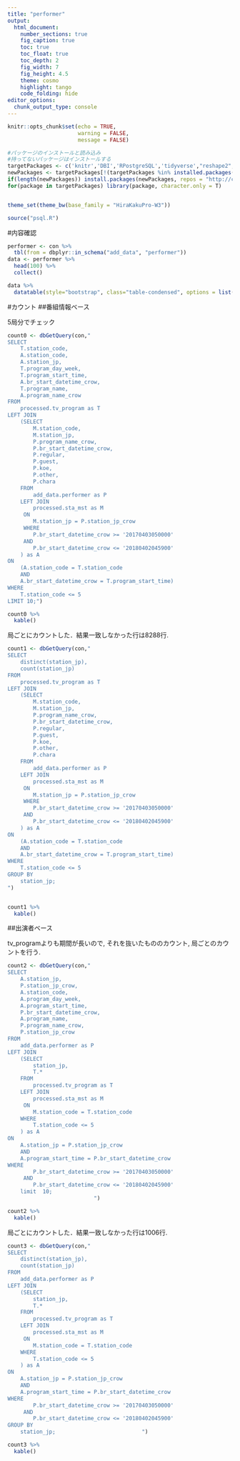 ```yaml
---
title: "performer"
output:
  html_document:
    number_sections: true
    fig_caption: true
    toc: true
    toc_float: true
    toc_depth: 2
    fig_width: 7
    fig_height: 4.5
    theme: cosmo
    highlight: tango
    code_folding: hide
editor_options: 
  chunk_output_type: console
---
```


```r
knitr::opts_chunk$set(echo = TRUE, 
                      warning = FALSE,
                      message = FALSE)
```


```r
#パッケージのインストールと読み込み
#持ってないパッケージはインストールする
targetPackages <- c('knitr','DBI','RPostgreSQL','tidyverse',"reshape2","lubridate","dbplot","DT") 
newPackages <- targetPackages[!(targetPackages %in% installed.packages()[,"Package"])]
if(length(newPackages)) install.packages(newPackages, repos = "http://cran.us.r-project.org")
for(package in targetPackages) library(package, character.only = T)


theme_set(theme_bw(base_family = "HiraKakuPro-W3"))

source("psql.R")

```

#内容確認
```r
performer <- con %>% 
  tbl(from = dbplyr::in_schema("add_data", "performer")) 
data <- performer %>% 
  head(100) %>% 
  collect()

data %>% 
  datatable(style="bootstrap", class="table-condensed", options = list(dom = 'tp',scrollX = TRUE))

```


#カウント
##番組情報ベース
  
5局分でチェック

```r
count0 <- dbGetQuery(con,"
SELECT
	T.station_code,
	A.station_code,
	A.station_jp,
	T.program_day_week,
	T.program_start_time,
	A.br_start_datetime_crow,
	T.program_name,
	A.program_name_crow
FROM
	processed.tv_program as T
LEFT JOIN
	(SELECT
		M.station_code,
		M.station_jp,
		P.program_name_crow,
		P.br_start_datetime_crow,
		P.regular,
		P.guest,
		P.koe,
		P.other,
		P.chara
	FROM
	 	add_data.performer as P
	LEFT JOIN
	 	processed.sta_mst as M
	 ON
	 	M.station_jp = P.station_jp_crow
	 WHERE
		P.br_start_datetime_crow >= '20170403050000'
	 AND
		P.br_start_datetime_crow <= '20180402045900'
	) as A
ON
	(A.station_code = T.station_code
	AND
	A.br_start_datetime_crow = T.program_start_time)
WHERE
	T.station_code <= 5
LIMIT 10;")

count0 %>%
  kable()

```
  
局ごとにカウントした．結果一致しなかった行は8288行.

```r
count1 <- dbGetQuery(con,"
SELECT
	distinct(station_jp),
	count(station_jp)
FROM
	processed.tv_program as T
LEFT JOIN
	(SELECT
		M.station_code,
		M.station_jp,
		P.program_name_crow,
		P.br_start_datetime_crow,
		P.regular,
		P.guest,
		P.koe,
		P.other,
		P.chara
	FROM
	 	add_data.performer as P
	LEFT JOIN
	 	processed.sta_mst as M
	 ON
	 	M.station_jp = P.station_jp_crow
	 WHERE
		P.br_start_datetime_crow >= '20170403050000'
	 AND
		P.br_start_datetime_crow <= '20180402045900'
	) as A
ON
	(A.station_code = T.station_code
	AND
	A.br_start_datetime_crow = T.program_start_time)
WHERE
	T.station_code <= 5
GROUP BY
	station_jp;
")


count1 %>%
  kable()

```
  

##出演者ベース
  
tv_programよりも期間が長いので, それを抜いたもののカウント, 局ごとのカウントを行う.  

```r
count2 <- dbGetQuery(con,"
SELECT
	A.station_jp,
	P.station_jp_crow,
	A.station_code,
	A.program_day_week,
	A.program_start_time,
	P.br_start_datetime_crow,
	A.program_name,
	P.program_name_crow,
	P.station_jp_crow
FROM
	add_data.performer as P
LEFT JOIN
	(SELECT
		station_jp,
		T.*		
	FROM
	 	processed.tv_program as T
	LEFT JOIN
	 	processed.sta_mst as M
	 ON
	 	M.station_code = T.station_code
	WHERE
		T.station_code <= 5 
	) as A
ON
	A.station_jp = P.station_jp_crow 
	AND
	A.program_start_time = P.br_start_datetime_crow 
WHERE
		P.br_start_datetime_crow >= '20170403050000'
	 AND
		P.br_start_datetime_crow <= '20180402045900'
	limit  10;
                           ")

count2 %>%
  kable()
```
  
局ごとにカウントした．結果一致しなかった行は1006行.

```r
count3 <- dbGetQuery(con,"
SELECT
	distinct(station_jp),
	count(station_jp)
FROM
	add_data.performer as P
LEFT JOIN
	(SELECT
		station_jp,
		T.*		
	FROM
	 	processed.tv_program as T
	LEFT JOIN
	 	processed.sta_mst as M
	 ON
	 	M.station_code = T.station_code
	WHERE
		T.station_code <= 5 
	) as A
ON
	A.station_jp = P.station_jp_crow 
	AND
	A.program_start_time = P.br_start_datetime_crow 
WHERE
		P.br_start_datetime_crow >= '20170403050000'
	 AND
		P.br_start_datetime_crow <= '20180402045900'
GROUP BY
	station_jp;                           ")

count3 %>%
  kable()
```





